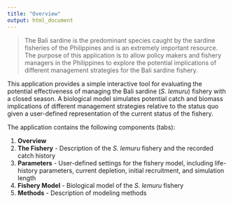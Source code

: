 ```yaml
---
title: "Overview"
output: html_document
---
```


> The Bali sardine is the predominant species caught by the sardine fisheries of the Philippines and is an extremely important resource. The purpose of this application is to allow policy makers and fishery managers in the Philippines to explore the potential implications of different management strategies for the Bali sardine fishery.

This application provides a simple interactive tool for evaluating the potential effectiveness of managing the Bali sardine (*S. lemuru*) fishery with a closed season. A biological model simulates potential catch and biomass implications of different management strategies relative to the status quo given a user-defined representation of the current status of the fishery. 

The application contains the following components (tabs):

1. **Overview**
2. **The Fishery** - Description of the *S. lemuru* fishery and the recorded catch history
3. **Parameters** - User-defined settings for the fishery model, including life-history parameters, current depletion, initial recruitment, and simulation length
3. **Fishery Model** - Biological model of the *S. lemuru* fishery
4. **Methods** - Description of modeling methods
